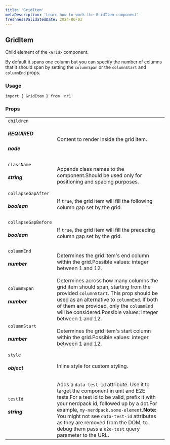```yaml
---
title: 'GridItem'
metaDescription: 'Learn how to work the GridItem component'
freshnessValidatedDate: 2024-06-03
---
```

## GridItem

Child element of the `<Grid>` component.

By default it spans one column but you can specify the number of columns that it should span by setting the `columnSpan` or the `columnStart` and `columnEnd` props.

### Usage

```
import { GridItem } from 'nr1'
```



### Props

|                                    |                                                                                                                                                                                                                                                                                                                                                                    |
| ---------------------------------- | ------------------------------------------------------------------------------------------------------------------------------------------------------------------------------------------------------------------------------------------------------------------------------------------------------------------------------------------------------------------ |
| `children` <h5>REQUIRED</h5> <h5>node</h5> | Content to render inside the grid item.                                                                                                                                                                                                                                                                                                                            |
| `className` <h5>string</h5>            | Appends class names to the component.Should be used only for positioning and spacing purposes.                                                                                                                                                                                                                                                                     |
| `collapseGapAfter` <h5>boolean</h5>    | If `true`, the grid item will fill the following column gap set by the grid.                                                                                                                                                                                                                                                                                       |
| `collapseGapBefore` <h5>boolean</h5>   | If `true`, the grid item will fill the preceding column gap set by the grid.                                                                                                                                                                                                                                                                                       |
| `columnEnd` <h5>number</h5>            | Determines the grid item's end column within the grid.Possible values: integer between 1 and 12.                                                                                                                                                                                                                                                                   |
| `columnSpan` <h5>number</h5>           | Determines across how many columns the grid item should span, starting from the provided `columnStart`. This prop should be used as an alternative to `columnEnd`. If both of them are provided, only the `columnEnd` will be considered.Possible values: integer between 1 and 12.                                                                                |
| `columnStart` <h5>number</h5>          | Determines the grid item's start column within the grid.Possible values: integer between 1 and 12.                                                                                                                                                                                                                                                                 |
| `style` <h5>object</h5>                | Inline style for custom styling.                                                                                                                                                                                                                                                                                                                                   |
| `testId` <h5>string</h5>               | Adds a `data-test-id` attribute. Use it to target the component in unit and E2E tests.For a test id to be valid, prefix it with your nerdpack id, followed up by a dot.For example, `my-nerdpack.some-element`.**Note:** You might not see `data-test-id` attributes as they are removed from the DOM, to debug them pass a `e2e-test` query parameter to the URL. |